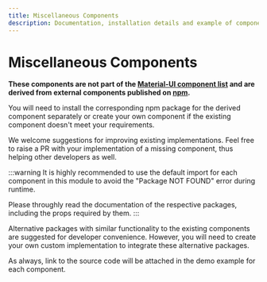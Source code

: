 ```yaml
---
title: Miscellaneous Components
description: Documentation, installation details and example of components derived from external npm packages.
---
```



# Miscellaneous Components

**These components are not part of the [Material-UI component list](https://mui.com/material-ui/all-components/) and are derived from external components published on [npm](https://www.npmjs.com/).** 

You will need to install the corresponding npm package for the derived 
component separately or create your own component if the existing component 
doesn't meet your requirements. 

We welcome suggestions for improving existing implementations. 
Feel free to raise a PR with your implementation of a missing 
component, thus helping other developers as well.

:::warning
It is highly recommended to use the default import for each component in 
this module to avoid the "Package NOT FOUND" error during runtime.

Please throughly read the documentation of the respective packages, 
including the props required by them.
:::

Alternative packages with similar functionality to the existing components 
are suggested for developer convenience. However, you will need to create 
your own custom implementation to integrate these alternative packages.

As always, link to the source code will be attached in the demo example 
for each component.

<DocCardList />